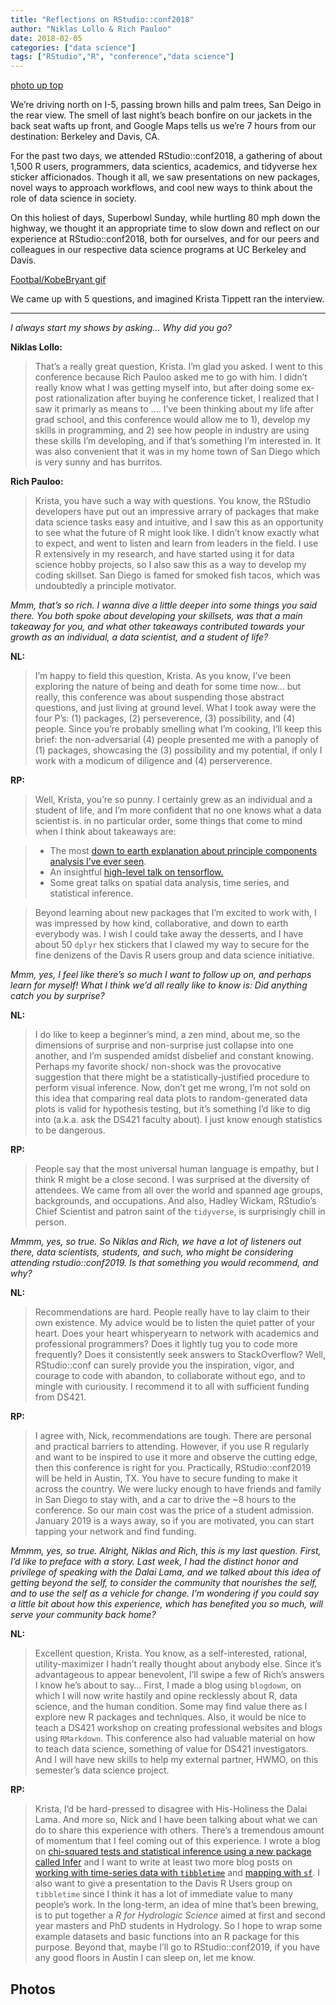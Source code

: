 ```yaml
---
title: "Reflections on RStudio::conf2018"
author: "Niklas Lollo & Rich Pauloo"
date: 2018-02-05
categories: ["data science"]
tags: ["RStudio","R", "conference","data science"]
---
```


[photo up top]()

We're driving north on I-5, passing brown hills and palm trees, San Deigo in the rear view. The smell of last night's beach bonfire on our jackets in the back seat wafts up front, and Google Maps tells us we're 7 hours from our destination: Berkeley and Davis, CA.  

For the past two days, we attended RStudio::conf2018, a gathering of about 1,500 R users, programmers, data scientics, academics, and tidyverse hex sticker afficionados. Though it all, we saw presentations on new packages, novel ways to approach workflows, and cool new ways to think about the role of data science in society.  

On this holiest of days, Superbowl Sunday, while hurtling 80 mph down the highway, we thought it an appropriate time to slow down and reflect on our experience at RStudio::conf2018, both for ourselves, and for our peers and colleagues in our respective data science programs at UC Berkeley and Davis.  

[Footbal/KobeBryant gif]()  

We came up with 5 questions, and imagined Krista Tippett ran the interview.   

***

*I always start my shows by asking... Why did you go?*  

**Niklas Lollo:**  

> That's a really great question, Krista. I'm glad you asked. I went to this conference because Rich Pauloo asked me to go with him. I didn't really know what I was getting myself into, but after doing some ex-post rationalization after buying he conference ticket, I realized that I saw it primarly as means to  .... I've been thinking about my life after grad school, and this conference would allow me to 1), develop my skills in programming, and 2) see how people in industry are using these skills I'm developing, and if that's something I'm interested in. It was also convenient that it was in my home town of San Diego which is very sunny and has burritos. 

**Rich Pauloo:**  

> Krista, you have such a way with questions. You know, the RStudio developers have put out an impressive arrary of packages that make data science tasks easy and intuitive, and I saw this as an opportunity to see what the future of R might look like. I didn't know exactly what to expect, and went to listen and learn from leaders in the field. I use R extensively in my research, and have started using it for data science hobby projects, so I also saw this as a way to develop my coding skillset. San Diego is famed for smoked fish tacos, which was undoubtedly a principle motivator.

*Mmm, that's so rich. I wanna dive a little deeper into some things you said there. You both spoke about developing your skillsets, was that a main takeaway for you, and what other takeaways contributed towards your growth as an individual, a data scientist, and a student of life?* 

**NL:**  

> I'm happy to field this question, Krista. As you know, I've been exploring the nature of being and death for some time now... but really, this conference was about suspending those abstract questions, and just living at ground level. What I took away were the four P's: (1) packages, (2) perseverence, (3) possibility, and (4) people. Since you're probably smelling what I'm cooking, I'll keep this brief: the non-adversarial (4) people presented me with a panoply of (1) packages, showcasing the (3) possibility and my potential, if only I work with a modicum of diligence and (4) perserverence.

**RP:**  

> Well, Krista, you're so punny. I certainly grew as an individual and a student of life, and I'm more confident that no one knows what a data scientist is. in no particular order, some things that come to mind when I think about takeaways are: 

>  - The most [down to earth explanation about principle components analysis I've ever seen]().
  - An insightful [high-level talk on tensorflow.]()  
  - Some great talks on spatial data analysis, time series, and statistical inference.
  
> Beyond learning about new packages that I'm excited to work with, I was impressed by how kind, collaborative, and down to earth everybody was. I wish I could take away the desserts, and I have about 50 `dplyr` hex stickers that I clawed my way to secure for the fine denizens of the Davis R users group and data science initiative.

*Mmm, yes, I feel like there's so much I want to follow up on, and perhaps learn for myself! What I think we'd all really like to know is: Did anything catch you by surprise?*

**NL:**  

> I do like to keep a beginner's mind, a zen mind, about me, so the dimensions of surprise and non-surprise just collapse into one another, and I'm suspended amidst disbelief and constant knowing. Perhaps my favorite shock/ non-shock was the provocative suggestion that there might be a statistically-justified procedure to perform visual inference. Now, don't get me wrong, I'm not sold on this idea that comparing real data plots to random-generated data plots is valid for hypothesis testing, but it's something I'd like to dig into (a.k.a. ask the DS421 faculty about). I just know enough statistics to be dangerous.

**RP:**

> People say that the most universal human language is empathy, but I think R might be a close second. I was surprised at the diversity of attendees. We came from all over the world and spanned age groups, backgrounds, and occupations. And also, Hadley Wickam, RStudio's Chief Scientist and patron saint of the `tidyverse`, is surprisingly chill in person. 

*Mmmm, yes, so true. So Niklas and Rich, we have a lot of listeners out there, data scientists, students, and such, who might be considering attending rstudio::conf2019. Is that something you would recommend, and why?*  

**NL:**  

> Recommendations are hard. People really have to lay claim to their own existence. My advice would be to listen the quiet patter of your heart. Does your heart whisperyearn to network with academics and professional programmers? Does it lightly tug you to code more frequently? Does it consistently seek answers to StackOverflow? Well, RStudio::conf can surely provide you the inspiration, vigor, and courage to code with abandon, to collaborate without ego, and to mingle with curiousity. I recommend it to all with sufficient funding from DS421.

**RP:** 

> I agree with, Nick, recommendations are tough. There are personal and practical barriers to attending. However, if you use R regularly and want to be inspired to use it more and observe the cutting edge, then this conference is right for you. Practically, RStudio::conf2019 will be held in Austin, TX. You have to secure funding to make it across the country. We were lucky enough to have friends and family in San Diego to stay with, and a car to drive the ~8 hours to the conference. So our main cost was the price of a student admission. January 2019 is a ways away, so if you are motivated, you can start tapping your network and find funding.

*Mmmm, yes, so true. Alright, Niklas and Rich, this is my last question. First, I'd like to preface with a story. Last week, I had the distinct honor and privilege of speaking with the Dalai Lama, and we talked about this idea of getting beyond the self, to consider the community that nourishes the self, and to use the self as a vehicle for change. I'm wondering if you could say a little bit about how this experience, which has benefited you so much, will serve your community back home?*

**NL:**  

> Excellent question, Krista. You know, as a self-interested, rational, utility-maximizer I hadn't really thought about anybody else. Since it's advantageous to appear benevolent, I'll swipe a few of Rich's answers I know he's about to say... First, I made a blog using `blogdown`, on which I will now write hastily and opine recklessly about R, data science, and the human condition. Some may find value there as I explore new R packages and techniques. Also, it would be nice to teach a DS421 workshop on creating professional websites and blogs using `RMarkdown`. This conference also had valuable material on how to teach data science, something of value for DS421 investigators. And I will have new skills to help my external partner, HWMO, on this semester's data science project.

**RP:**  

> Krista, I'd be hard-pressed to disagree with His-Holiness the Dalai Lama. And more so, Nick and I have been talking about what we can do to share this experience with others. There's a tremendous amount of momentum that I feel coming out of this experience. I wrote a blog on [chi-squared tests and statistical inference using a new package called Infer]() and I want to write at least two more blog posts on [working with time-series data with `tibbletime`]() and [mapping with `sf`](). I also want to give a presentation to the Davis R Users group on `tibbletime` since I think it has a lot of immediate value to many people's work. In the long-term, an idea of mine that's been brewing, is to put together a *R for Hydrologic Science* aimed at first and second year masters and PhD students in Hydrology. So I hope to wrap some example datasets and basic functions into an R package for this purpose. Beyond that, maybe I'll go to RStudio::conf2019, if you have any good floors in Austin I can sleep on, let me know.

## Photos










